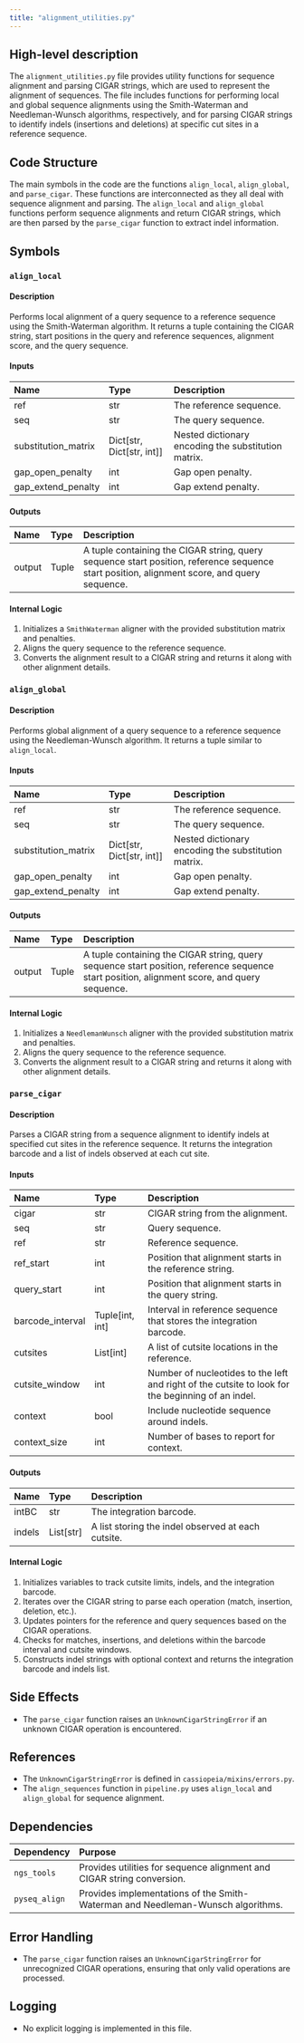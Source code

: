```yaml
---
title: "alignment_utilities.py"
---
```


## High-level description

The `alignment_utilities.py` file provides utility functions for sequence alignment and parsing CIGAR strings, which are used to represent the alignment of sequences. The file includes functions for performing local and global sequence alignments using the Smith-Waterman and Needleman-Wunsch algorithms, respectively, and for parsing CIGAR strings to identify indels (insertions and deletions) at specific cut sites in a reference sequence.

## Code Structure

The main symbols in the code are the functions `align_local`, `align_global`, and `parse_cigar`. These functions are interconnected as they all deal with sequence alignment and parsing. The `align_local` and `align_global` functions perform sequence alignments and return CIGAR strings, which are then parsed by the `parse_cigar` function to extract indel information.

## Symbols

### `align_local`
#### Description
Performs local alignment of a query sequence to a reference sequence using the Smith-Waterman algorithm. It returns a tuple containing the CIGAR string, start positions in the query and reference sequences, alignment score, and the query sequence.

#### Inputs
| Name                | Type                      | Description                              |
|:--------------------|:--------------------------|:-----------------------------------------|
| ref                 | str                       | The reference sequence.                  |
| seq                 | str                       | The query sequence.                      |
| substitution_matrix | Dict[str, Dict[str, int]] | Nested dictionary encoding the substitution matrix. |
| gap_open_penalty    | int                       | Gap open penalty.                        |
| gap_extend_penalty  | int                       | Gap extend penalty.                      |

#### Outputs
| Name        | Type   | Description                                                  |
|:------------|:-------|:-------------------------------------------------------------|
| output      | Tuple  | A tuple containing the CIGAR string, query sequence start position, reference sequence start position, alignment score, and query sequence. |

#### Internal Logic
1. Initializes a `SmithWaterman` aligner with the provided substitution matrix and penalties.
2. Aligns the query sequence to the reference sequence.
3. Converts the alignment result to a CIGAR string and returns it along with other alignment details.

### `align_global`
#### Description
Performs global alignment of a query sequence to a reference sequence using the Needleman-Wunsch algorithm. It returns a tuple similar to `align_local`.

#### Inputs
| Name                | Type                      | Description                              |
|:--------------------|:--------------------------|:-----------------------------------------|
| ref                 | str                       | The reference sequence.                  |
| seq                 | str                       | The query sequence.                      |
| substitution_matrix | Dict[str, Dict[str, int]] | Nested dictionary encoding the substitution matrix. |
| gap_open_penalty    | int                       | Gap open penalty.                        |
| gap_extend_penalty  | int                       | Gap extend penalty.                      |

#### Outputs
| Name        | Type   | Description                                                  |
|:------------|:-------|:-------------------------------------------------------------|
| output      | Tuple  | A tuple containing the CIGAR string, query sequence start position, reference sequence start position, alignment score, and query sequence. |

#### Internal Logic
1. Initializes a `NeedlemanWunsch` aligner with the provided substitution matrix and penalties.
2. Aligns the query sequence to the reference sequence.
3. Converts the alignment result to a CIGAR string and returns it along with other alignment details.

### `parse_cigar`
#### Description
Parses a CIGAR string from a sequence alignment to identify indels at specified cut sites in the reference sequence. It returns the integration barcode and a list of indels observed at each cut site.

#### Inputs
| Name            | Type          | Description                                                  |
|:----------------|:--------------|:-------------------------------------------------------------|
| cigar           | str           | CIGAR string from the alignment.                             |
| seq             | str           | Query sequence.                                              |
| ref             | str           | Reference sequence.                                          |
| ref_start       | int           | Position that alignment starts in the reference string.      |
| query_start     | int           | Position that alignment starts in the query string.          |
| barcode_interval| Tuple[int, int]| Interval in reference sequence that stores the integration barcode. |
| cutsites        | List[int]     | A list of cutsite locations in the reference.                |
| cutsite_window  | int           | Number of nucleotides to the left and right of the cutsite to look for the beginning of an indel. |
| context         | bool          | Include nucleotide sequence around indels.                   |
| context_size    | int           | Number of bases to report for context.                       |

#### Outputs
| Name        | Type          | Description                                                  |
|:------------|:--------------|:-------------------------------------------------------------|
| intBC       | str           | The integration barcode.                                     |
| indels      | List[str]     | A list storing the indel observed at each cutsite.           |

#### Internal Logic
1. Initializes variables to track cutsite limits, indels, and the integration barcode.
2. Iterates over the CIGAR string to parse each operation (match, insertion, deletion, etc.).
3. Updates pointers for the reference and query sequences based on the CIGAR operations.
4. Checks for matches, insertions, and deletions within the barcode interval and cutsite windows.
5. Constructs indel strings with optional context and returns the integration barcode and indels list.

## Side Effects
- The `parse_cigar` function raises an `UnknownCigarStringError` if an unknown CIGAR operation is encountered.

## References
- The `UnknownCigarStringError` is defined in `cassiopeia/mixins/errors.py`.
- The `align_sequences` function in `pipeline.py` uses `align_local` and `align_global` for sequence alignment.

## Dependencies
| Dependency     | Purpose                                                  |
|:---------------|:---------------------------------------------------------|
| `ngs_tools`    | Provides utilities for sequence alignment and CIGAR string conversion. |
| `pyseq_align`  | Provides implementations of the Smith-Waterman and Needleman-Wunsch algorithms. |

## Error Handling
- The `parse_cigar` function raises an `UnknownCigarStringError` for unrecognized CIGAR operations, ensuring that only valid operations are processed.

## Logging
- No explicit logging is implemented in this file.